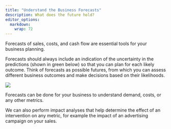 ```yaml
---
title: "Understand the Business Forecasts"
description: What does the future hold?
editor_options: 
  markdown: 
    wrap: 72
---
```


Forecasts of sales, costs, and cash flow are essential tools for your business planning.  

Forecasts should always include an indication of the uncertainty in the predictions (shown in green below) so that you can plan for each likely outcome. Think of forecasts as possible futures, from which you can assess different business outcomes and make decisions based on their likelihoods.


![](Screenshot.png)

Forecasts can be done for your business to understand demand, costs, or any other metrics.

We can also perform impact analyses that help determine the effect of an intervention on any metric, for example the impact of an advertising campaign on your sales.

